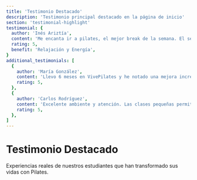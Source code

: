 ---
title: 'Testimonio Destacado'
description: 'Testimonio principal destacado en la página de inicio'
section: 'testimonial-highlight'
testimonial: {
  author: 'Inés Ariztía',
  content: 'Me encanta ir a pilates, el mejor break de la semana. El servicio increíble, la Lore me transmite demasiada calma y paz en sus clases, me sirve mucho para despejarme y relajarme. Después de una clase me siento completamente renovada y con mucha más energía para enfrentar el resto del día.',
  rating: 5,
  benefit: 'Relajación y Energía',
}
additional_testimonials: [
  {
    author: 'María González',
    content: 'Llevo 6 meses en VivePilates y he notado una mejora increíble en mi postura. Los instructores son muy profesionales.',
    rating: 5,
  },
  {
    author: 'Carlos Rodríguez',
    content: 'Excelente ambiente y atención. Las clases pequeñas permiten que te enfoquen en tus necesidades específicas.',
    rating: 5,
  },
]
---

# Testimonio Destacado

Experiencias reales de nuestros estudiantes que han transformado sus vidas con Pilates. 
